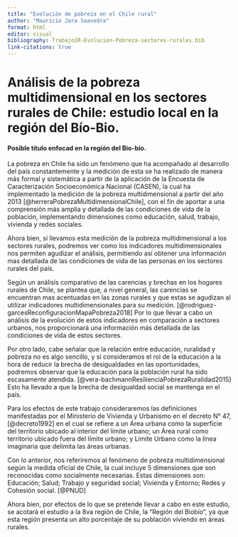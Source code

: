```yaml
---
title: "Evolución de pobreza en el Chile rural"
author: "Mauricio Jara Saavedra"
format: html
editor: visual
bibliography: Trabajo1R-Evolucion-Pobreza-sectores-rurales.bib
link-citations: true
---
```


# Análisis de la pobreza multidimensional en los sectores rurales de Chile: estudio local en la región del Bío-Bio.

#### Posible título enfocad en la región del Bio-bio.

La pobreza en Chile ha sido un fenómeno que ha acompañado al desarrollo del país constantemente y la medición de esta se ha realizado de manera más formal y sistemática a partir de la aplicación de la Encuesta de Caracterización Socioeconómica Nacional (CASEN), la cual ha implementado la medición de la pobreza multidimensional a partir del año 2013 [@herreraPobrezaMultidimensionalChile], con el fin de aportar a una comprensión más amplia y detallada de las condiciones de vida de la población, implementando dimensiones como educación, salud, trabajo, vivienda y redes sociales.

Ahora bien, si llevamos esta medición de la pobreza multidimensional a los sectores rurales, podremos ver como los indicadores multidimensionales nos permiten agudizar el análisis, permitiendo así obtener una información mas detallada de las condiciones de vida de las personas en los sectores rurales del país.

Según un análisis comparativo de las carencias y brechas en los hogares rurales de Chile, se plantea que, a nivel general, las carencias se encuentran mas acentuadas en las zonas rurales y que estas se agudizan al utilizar indicadores multidimensionales para su medición. [@rodriguez-garcesReconfiguracionMapaPobreza2018] Por lo que llevar a cabo un análisis de la evolución de estos indicadores en comparación a sectores urbanos, nos proporcionará una información más detallada de las condiciones de vida de estos sectores.

Por otro lado, cabe señalar que la relación entre educación, ruralidad y pobreza no es algo sencillo, y si consideramos el rol de la educación a la hora de reducir la brecha de desigualdades en las oportunidades, podremos observar que la educación para la población rural ha sido escasamente atendida. [@vera-bachmannResilienciaPobrezaRuralidad2015] Esto ha llevado a que la brecha de desigualdad social se mantenga en el país.

Para los efectos de este trabajo consideraremos las definiciones manifestadas por el Ministerio de Vivienda y Urbanismo en el decreto N° 47, [@decreto1992] en el cual se refiere a un Área urbana como la superficie del territorio ubicado al interior del límite urbano; un Área rural como territorio ubicado fuera del límite urbano; y Límite Urbano como la línea imaginaria que delimita las áreas urbanas.

Con lo anterior, nos referiremos al fenómeno de pobreza multidimensional según la medida oficial de Chile, la cual incluye 5 dimensiones que son reconocidas como socialmente necesarias. Estas dimensiones son: Educación; Salud; Trabajo y seguridad social; Vivienda y Entorno; Redes y Cohesión social. [@PNUD]

Ahora bien, por efectos de lo que se pretende llevar a cabo en este estudio, se acotará el estudio a la 8va región de Chile, la "Región del Biobío", ya que esta región presenta un alto porcentaje de su población viviendo en áreas rurales.
